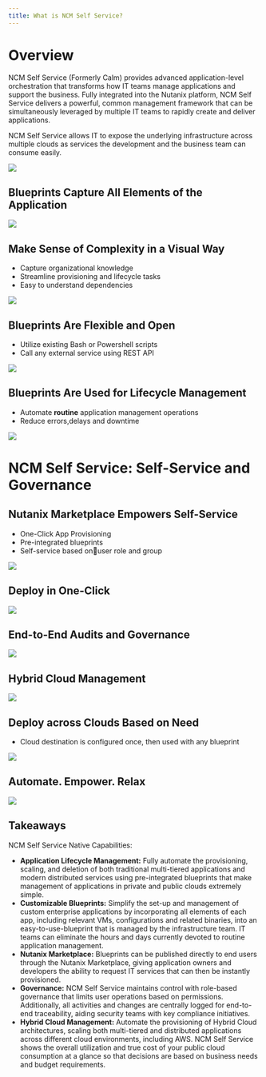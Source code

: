 ```yaml
---
title: What is NCM Self Service?
---
```


# Overview

NCM Self Service (Formerly Calm) provides advanced application-level orchestration that transforms
how IT teams manage applications and support the business. Fully
integrated into the Nutanix platform, NCM Self Service delivers a powerful, common
management framework that can be simultaneously leveraged by multiple IT
teams to rapidly create and deliver applications.

NCM Self Service allows IT to expose the underlying infrastructure across multiple
clouds as services the development and the business team can consume
easily.

![](images/calm_hybrid_cloud.png)

## Blueprints Capture All Elements of the Application

![](images/what_is_calm_07.png)

## Make Sense of Complexity in a Visual Way

-   Capture organizational knowledge
-   Streamline provisioning and lifecycle tasks
-   Easy to understand dependencies

![](images/what_is_calm_08.png)

## Blueprints Are Flexible and Open

-   Utilize existing Bash or Powershell scripts
-   Call any external service using REST API

![](images/what_is_calm_09.png)

## Blueprints Are Used for Lifecycle Management

-   Automate **routine** application management operations
-   Reduce errors,delays and downtime

![](images/what_is_calm_10.png)

# NCM Self Service: Self-Service and Governance

## Nutanix Marketplace Empowers Self-Service

-   One-Click App Provisioning
-   Pre-integrated blueprints
-   Self-service based onuser role and group

![](images/what_is_calm_11.png)

## Deploy in One-Click

![](images/what_is_calm_12.png)

## End-to-End Audits and Governance

![](images/what_is_calm_13.png)

## Hybrid Cloud Management

![](images/what_is_calm_14.png)

## Deploy across Clouds Based on Need

-   Cloud destination is configured once, then used with any blueprint

![](images/what_is_calm_15.png)

## Automate. Empower. Relax

![](images/what_is_calm_16.png)

## Takeaways

NCM Self Service Native Capabilities:

-   **Application Lifecycle Management:** Fully automate the provisioning, scaling, and deletion of both traditional multi-tiered
    applications and modern distributed services using pre-integrated blueprints that make management of applications in private and
    public clouds extremely simple.
-   **Customizable Blueprints:** Simplify the set-up and management of custom enterprise applications by incorporating all elements of each
    app, including relevant VMs, configurations and related binaries, into an easy-to-use-blueprint that is managed by the infrastructure
    team. IT teams can eliminate the hours and days currently devoted to routine application management.
-   **Nutanix Marketplace:** Blueprints can be published directly to end users through the Nutanix Marketplace, giving application owners and
    developers the ability to request IT services that can then be instantly provisioned.
-   **Governance:** NCM Self Service maintains control with role-based governance that limits user operations based on permissions. Additionally, all
    activities and changes are centrally logged for end-to-end traceability, aiding security teams with key compliance initiatives.
-   **Hybrid Cloud Management:** Automate the provisioning of Hybrid Cloud architectures, scaling both multi-tiered and distributed
    applications across different cloud environments, including AWS. NCM Self Service shows the overall utilization and true cost of your public
    cloud consumption at a glance so that decisions are based on business needs and budget requirements.
